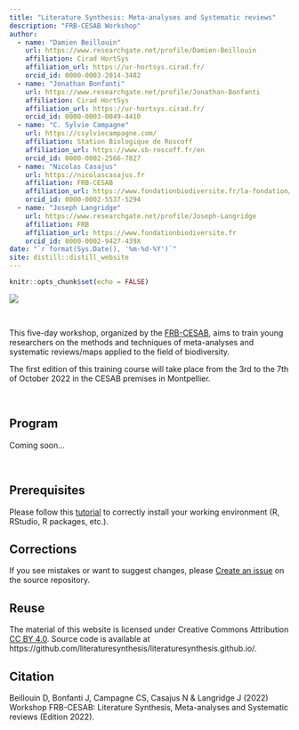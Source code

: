 ```yaml
---
title: "Literature Synthesis: Meta-analyses and Systematic reviews"
description: "FRB-CESAB Workshop"
author:
  - name: "Damien Beillouin"
    url: https://www.researchgate.net/profile/Damien-Beillouin
    affiliation: Cirad HortSys
    affiliation_url: https://ur-hortsys.cirad.fr/
    orcid_id: 0000-0003-2014-3482
  - name: "Jonathan Bonfanti"
    url: https://www.researchgate.net/profile/Jonathan-Bonfanti
    affiliation: Cirad HortSys
    affiliation_url: https://ur-hortsys.cirad.fr/
    orcid_id: 0000-0003-0049-4410
  - name: "C. Sylvie Campagne"
    url: https://csylviecampagne.com/
    affiliation: Station Biologique de Roscoff
    affiliation_url: https://www.sb-roscoff.fr/en
    orcid_id: 0000-0002-2566-7827
  - name: "Nicolas Casajus"
    url: https://nicolascasajus.fr
    affiliation: FRB-CESAB
    affiliation_url: https://www.fondationbiodiversite.fr/la-fondation/le-cesab/
    orcid_id: 0000-0002-5537-5294
  - name: "Joseph Langridge"
    url: https://www.researchgate.net/profile/Joseph-Langridge
    affiliation: FRB
    affiliation_url: https://www.fondationbiodiversite.fr
    orcid_id: 0000-0002-9427-439X
date: "`r format(Sys.Date(), '%m-%d-%Y')`"
site: distill::distill_website
---
```


```r
knitr::opts_chunk$set(echo = FALSE)
```



![](img/banner-literaturesynthesis_150dpi.png)



<br />


This five-day workshop, organized by the 
[FRB-CESAB](https://www.fondationbiodiversite.fr/en/about-the-foundation/le-cesab/),
aims to train young researchers on the methods and techniques of meta-analyses 
and systematic reviews/maps applied to the field of biodiversity.

The first edition of this training course will take place from the 3rd to the 
7th of October 2022 in the CESAB premises in Montpellier.


<br />



## Program


Coming soon...


<br/>



## Prerequisites



Please follow this [tutorial](instructions.html) to correctly install your 
working environment (R, RStudio, R packages, etc.).


## Corrections {.appendix}


If you see mistakes or want to suggest changes, please 
[Create an issue](https://github.com/literaturesynthesis/literaturesynthesis.github.io/issues)
on the source repository.



## Reuse {.appendix}


The material of this website is licensed under Creative Commons Attribution 
[CC BY 4.0](https://creativecommons.org/licenses/by/4.0/).
Source code is available at https://github.com/literaturesynthesis/literaturesynthesis.github.io/.



## Citation {.appendix}



Beillouin D, Bonfanti J, Campagne CS, Casajus N & Langridge J (2022) 
Workshop FRB-CESAB: Literature Synthesis, Meta-analyses and Systematic reviews (Edition 2022). 
